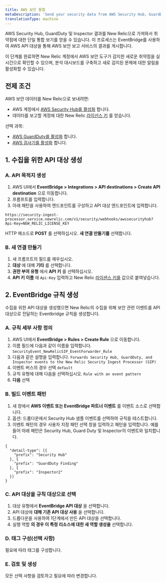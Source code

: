```yaml
---
title: AWS 보안 통합
metaDescription: 'Send your security data from AWS Security Hub, GuardDuty, and inspector directly to New Relic.'
translationType: machine
---
```


AWS Security Hub, GuardDuty 및 Inspector 결과를 New Relic으로 가져와서 취약점에 대한 단일 통합 보기를 얻을 수 있습니다. 이 프로세스는 EventBridge를 사용하여 AWS API 대상을 통해 AWS 보안 보고 서비스의 결과를 게시합니다.

이 단계를 완료하면 New Relic 계정에서 AWS 보안 도구가 감지한 새로운 취약점을 실시간으로 확인할 수 있으며, 분석 대시보드를 구축하고 새로 감지된 문제에 대한 알림을 활성화할 수 있습니다.

## 전제 조건

AWS 보안 데이터를 New Relic으로 보내려면:

* AWS 계정에서 [AWS Security Hub를 활성화](https://docs.aws.amazon.com/securityhub/latest/userguide/securityhub-settingup.html) 합니다.
* 데이터를 보고할 계정에 대한 New Relic [라이선스 키](/docs/accounts-partnerships/install-new-relic/account-setup/license-key) 를 얻습니다.

선택 과목:

* [AWS GuardDuty를 활성화](https://docs.aws.amazon.com/guardduty/latest/ug/guardduty_settingup.html) 합니다.
* [AWS 검사기를 활성화](https://docs.aws.amazon.com/inspector/latest/user/getting_started_tutorial.html) 합니다.

## 1. 수집을 위한 API 대상 생성

### A. API 목적지 생성

1. AWS UI에서 **EventBridge > Integrations > API destinations > Create API destination** 으로 이동합니다.
2. 프롬프트를 입력합니다.
3. 아래 패턴을 사용하여 엔드포인트를 구성하고 API 대상 엔드포인트에 입력합니다.

```
https://security-ingest-processor.service.newrelic.com/v1/security/webhooks/awssecurityhub?Api-Key=NEW_RELIC_LICENSE_KEY
```

HTTP 메소드로 **POST** 를 선택하십시오. **새 연결 만들기를** 선택합니다.

### B. 새 연결 만들기

1. 새 프롬프트의 필드를 채우십시오.
2. **대상** 에 대해 **기타** 를 선택합니다.
3. **권한 부여 유형** 에서 **API 키** 를 선택하십시오.
4. **API 키 이름** 에 `Api-Key` 입력하고 New Relic [라이센스 키를](/docs/apis/intro-apis/new-relic-api-keys/#license-key) 값으로 붙여넣습니다.

## 2. EventBridge 규칙 생성

수집을 위한 API 대상을 생성했으면 New Relic의 수집을 위해 보안 관련 이벤트를 API 대상으로 전달하는 Eventbridge 규칙을 생성합니다.

### A. 규칙 세부 사항 정의

1. AWS UI에서 **EventBridge > Rules > Create Rule** 으로 이동합니다.
2. 이름 필드에 다음과 같이 이름을 입력합니다. `SecurityEvent_NewRelicSIP_EventForwarder_Rule`
3. 다음과 같은 설명을 입력합니다. `Forwards Security Hub, GuardDuty, and Inspector events to the New Relic Security Ingest Processor (SIP)`
4. 이벤트 버스의 경우 선택 `default`
5. 규칙 유형에 대해 다음을 선택하십시오. `Rule with an event pattern`
6. **다음** 선택

### B. 빌드 이벤트 패턴

1. 새 창에서 **AWS 이벤트 또는 EventBridge 파트너 이벤트** 를 이벤트 소스로 선택합니다.
2. 옵션: 드롭다운에서 Security Hub 샘플 이벤트를 선택하여 규칙을 테스트합니다.
3. 이벤트 패턴의 경우 사용자 지정 패턴 선택 창을 입력하고 패턴을 입력합니다. 예를 들어 아래 패턴은 Security Hub, Guard Duty 및 Inspector의 이벤트와 일치합니다.

```
{
  "detail-type": [{
    "prefix": "Security Hub"
  }, {
    "prefix": "GuardDuty Finding"
  }, {
    "prefix": "Inspector2"
  }]
}
```

### C. API 대상을 규칙 대상으로 선택

1. 대상 유형에서 **EventBridge API 대상** 을 선택합니다.
2. API 대상에 **대해 기존 API 대상 사용** 을 선택합니다.
3. 드롭다운을 사용하여 1단계에서 만든 API 대상을 선택합니다.
4. 실행 역할 **의 경우 이 특정 리소스에 대한 새 역할 생성을** 선택합니다.

### D. 태그 구성(선택 사항)

필요에 따라 태그를 구성합니다.

### E. 검토 및 생성

모든 선택 사항을 검토하고 필요에 따라 변경합니다.